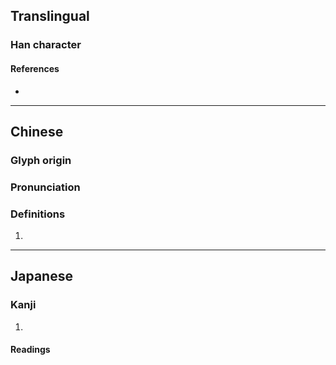 {{character info/new}}
==Translingual==

===Han character===
{{Han char|rn=75|rad=木|as=07|sn=11|four=42944|canj=DBV|ids=⿰木妥}}

====References====
* {{Han ref|kx=0527.090|dkj=14810|dj=0916.030|hdz=21217.090|uh=6875|ud=26741|bh=D5BD|bd=54717}}

----

==Chinese==
{{zh-forms}}

===Glyph origin===
{{Han etym}}

===Pronunciation===
{{zh-pron
|m=ruí
|c=jeoi1,jeoi4
|mc=y
|oc=y
|cat=
}}

===Definitions===
{{zh-hanzi}}

# {{rfdef|zh}}

----

==Japanese==

===Kanji===
{{ja-kanji|grade=|rs=木07}}

# {{defn|lang=ja|sort=木07}}

====Readings====
{{ja-readings
|goon=に
|kanon=ずい<ずい<ずゐ
|kun=たら-
}}